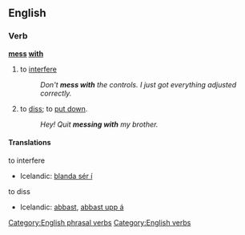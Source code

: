 ==English==
===Verb===
'''[[mess]] [[with]]'''
# {{idiom}} to [[interfere]]
#:''Don't '''mess with''' the controls. I just got everything adjusted correctly.''
# to [[diss]]; to [[put down]].
#:''Hey! Quit '''messing with''' my brother.''

====Translations====
; to interfere
*Icelandic: [[blanda sér í]]
; to diss
*Icelandic: [[abbast]], [[abbast upp á]]
[[Category:English phrasal verbs]]
[[Category:English verbs]]